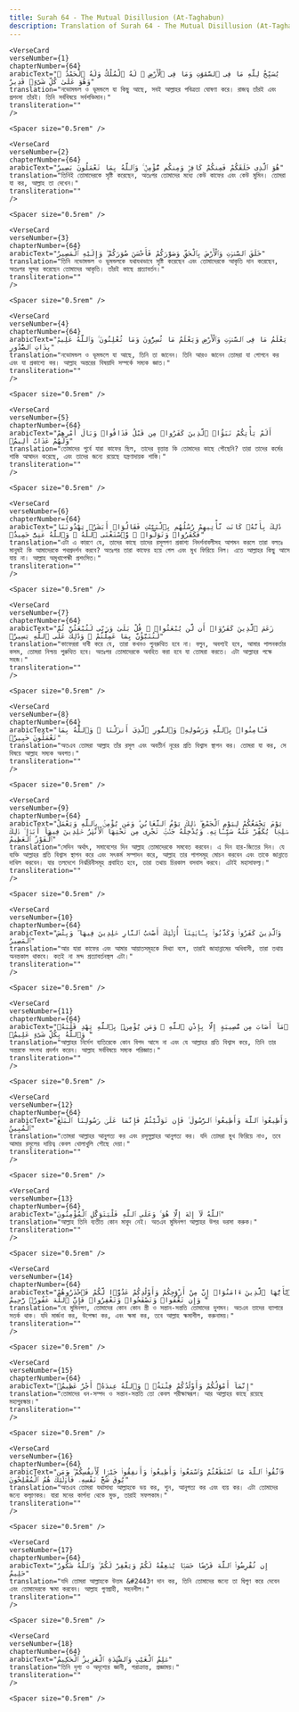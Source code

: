 ```yaml
---
title: Surah 64 - The Mutual Disillusion (At-Taghabun)  
description: Translation of Surah 64 - The Mutual Disillusion (At-Taghabun) in Bangla
---
```







    <VerseCard 
    verseNumber={1}
    chapterNumber={64}
    arabicText="يُسَبِّحُ لِلَّهِ مَا فِى ٱلسَّمَٰوَٰتِ وَمَا فِى ٱلْأَرْضِ ۖ لَهُ ٱلْمُلْكُ وَلَهُ ٱلْحَمْدُ ۖ وَهُوَ عَلَىٰ كُلِّ شَىْءٍۢ قَدِيرٌ"
    translation="নভোমন্ডল ও ভূমন্ডলে যা কিছু আছে, সবই আল্লাহর পবিত্রতা ঘোষণা করে। রাজত্ব তাঁরই এবং প্রশংসা তাঁরই। তিনি সর্ববিষয়ে সর্বশক্তিমান।"
    transliteration=""
    />

    <Spacer size="0.5rem" />
                
    <VerseCard 
    verseNumber={2}
    chapterNumber={64}
    arabicText="هُوَ ٱلَّذِى خَلَقَكُمْ فَمِنكُمْ كَافِرٌۭ وَمِنكُم مُّؤْمِنٌۭ ۚ وَٱللَّهُ بِمَا تَعْمَلُونَ بَصِيرٌ"
    translation="তিনিই তোমাদেরকে সৃষ্টি করেছেন, অতঃপর তোমাদের মধ্যে কেউ কাফের এবং কেউ মুমিন। তোমরা যা কর, আল্লাহ তা দেখেন।"
    transliteration=""
    />

    <Spacer size="0.5rem" />
                
    <VerseCard 
    verseNumber={3}
    chapterNumber={64}
    arabicText="خَلَقَ ٱلسَّمَٰوَٰتِ وَٱلْأَرْضَ بِٱلْحَقِّ وَصَوَّرَكُمْ فَأَحْسَنَ صُوَرَكُمْ ۖ وَإِلَيْهِ ٱلْمَصِيرُ"
    translation="তিনি নভোমন্ডল ও ভূমন্ডলকে যথাযথভাবে সৃষ্টি করেছেন এবং তোমাদেরকে আকৃতি দান করেছেন, অতঃপর সুন্দর করেছেন তোমাদের আকৃতি। তাঁরই কাছে প্রত্যাবর্তন।"
    transliteration=""
    />

    <Spacer size="0.5rem" />
                
    <VerseCard 
    verseNumber={4}
    chapterNumber={64}
    arabicText="يَعْلَمُ مَا فِى ٱلسَّمَٰوَٰتِ وَٱلْأَرْضِ وَيَعْلَمُ مَا تُسِرُّونَ وَمَا تُعْلِنُونَ ۚ وَٱللَّهُ عَلِيمٌۢ بِذَاتِ ٱلصُّدُورِ"
    translation="নভোমন্ডল ও ভূমন্ডলে যা আছে, তিনি তা জানেন। তিনি আরও জানেন তোমরা যা গোপনে কর এবং যা প্রকাশ্যে কর। আল্লাহ অন্তরের বিষয়াদি সম্পর্কে সম্যক জ্ঞাত।"
    transliteration=""
    />

    <Spacer size="0.5rem" />
                
    <VerseCard 
    verseNumber={5}
    chapterNumber={64}
    arabicText="أَلَمْ يَأْتِكُمْ نَبَؤُا۟ ٱلَّذِينَ كَفَرُوا۟ مِن قَبْلُ فَذَاقُوا۟ وَبَالَ أَمْرِهِمْ وَلَهُمْ عَذَابٌ أَلِيمٌۭ"
    translation="তোমাদের পুর্বে যারা কাফের ছিল, তাদের বৃত্তান্ত কি তোমাদের কাছে পৌছেনি? তারা তাদের কর্মের শাস্তি আস্বাদন করেছে, এবং তাদের জন্যে রয়েছে যন্ত্রণাদায়ক শাস্তি।"
    transliteration=""
    />

    <Spacer size="0.5rem" />
                
    <VerseCard 
    verseNumber={6}
    chapterNumber={64}
    arabicText="ذَٰلِكَ بِأَنَّهُۥ كَانَت تَّأْتِيهِمْ رُسُلُهُم بِٱلْبَيِّنَٰتِ فَقَالُوٓا۟ أَبَشَرٌۭ يَهْدُونَنَا فَكَفَرُوا۟ وَتَوَلَّوا۟ ۚ وَّٱسْتَغْنَى ٱللَّهُ ۚ وَٱللَّهُ غَنِىٌّ حَمِيدٌۭ"
    translation="এটা এ কারণে যে, তাদের কাছে তাদের রসূলগণ প্রকাশ্য নিদর্শনাবলীসহ আগমন করলে তারা বলতঃ মানুষই কি আমাদেরকে পথপ্রদর্শন করবে? অতঃপর তারা কাফের হয়ে গেল এবং মুখ ফিরিয়ে নিল। এতে আল্লাহর কিছু আসে যায় না। আল্লাহ অমুখাপেক্ষী প্রশংসিত।"
    transliteration=""
    />

    <Spacer size="0.5rem" />
                
    <VerseCard 
    verseNumber={7}
    chapterNumber={64}
    arabicText="زَعَمَ ٱلَّذِينَ كَفَرُوٓا۟ أَن لَّن يُبْعَثُوا۟ ۚ قُلْ بَلَىٰ وَرَبِّى لَتُبْعَثُنَّ ثُمَّ لَتُنَبَّؤُنَّ بِمَا عَمِلْتُمْ ۚ وَذَٰلِكَ عَلَى ٱللَّهِ يَسِيرٌۭ"
    translation="কাফেররা দাবী করে যে, তারা কখনও পুনরুত্থিত হবে না। বলুন, অবশ্যই হবে, আমার পালনকর্তার কসম, তোমরা নিশ্চয় পুরুত্থিত হবে। অতঃপর তোমাদেরকে অবহিত করা হবে যা তোমরা করতে। এটা আল্লাহর পক্ষে সহজ।"
    transliteration=""
    />

    <Spacer size="0.5rem" />
                
    <VerseCard 
    verseNumber={8}
    chapterNumber={64}
    arabicText="فَـَٔامِنُوا۟ بِٱللَّهِ وَرَسُولِهِۦ وَٱلنُّورِ ٱلَّذِىٓ أَنزَلْنَا ۚ وَٱللَّهُ بِمَا تَعْمَلُونَ خَبِيرٌۭ"
    translation="অতএব তোমরা আল্লাহ তাঁর রসূল এবং অবতীর্ন নূরের প্রতি বিশ্বাস স্থাপন কর। তোমরা যা কর, সে বিষয়ে আল্লাহ সম্যক অবগত।"
    transliteration=""
    />

    <Spacer size="0.5rem" />
                
    <VerseCard 
    verseNumber={9}
    chapterNumber={64}
    arabicText="يَوْمَ يَجْمَعُكُمْ لِيَوْمِ ٱلْجَمْعِ ۖ ذَٰلِكَ يَوْمُ ٱلتَّغَابُنِ ۗ وَمَن يُؤْمِنۢ بِٱللَّهِ وَيَعْمَلْ صَٰلِحًۭا يُكَفِّرْ عَنْهُ سَيِّـَٔاتِهِۦ وَيُدْخِلْهُ جَنَّٰتٍۢ تَجْرِى مِن تَحْتِهَا ٱلْأَنْهَٰرُ خَٰلِدِينَ فِيهَآ أَبَدًۭا ۚ ذَٰلِكَ ٱلْفَوْزُ ٱلْعَظِيمُ"
    translation="সেদিন অর্থাৎ, সমাবেশের দিন আল্লাহ তোমাদেরকে সমবেত করবেন। এ দিন হার-জিতের দিন। যে ব্যক্তি আল্লাহর প্রতি বিশ্বাস স্থাপন করে এবং সৎকর্ম সম্পাদন করে, আল্লাহ তার পাপসমূহ মোচন করবেন এবং তাকে জান্নাতে দাখিল করবেন। যার তলদেশে নির্ঝরিনীসমূহ প্রবাহিত হবে, তারা তথায় চিরকাল বসবাস করবে। এটাই মহাসাফল্য।"
    transliteration=""
    />

    <Spacer size="0.5rem" />
                
    <VerseCard 
    verseNumber={10}
    chapterNumber={64}
    arabicText="وَٱلَّذِينَ كَفَرُوا۟ وَكَذَّبُوا۟ بِـَٔايَٰتِنَآ أُو۟لَٰٓئِكَ أَصْحَٰبُ ٱلنَّارِ خَٰلِدِينَ فِيهَا ۖ وَبِئْسَ ٱلْمَصِيرُ"
    translation="আর যারা কাফের এবং আমার আয়াতসমূহকে মিথ্যা বলে, তারাই জাহান্নামের অধিবাসী, তারা তথায় অনন্তকাল থাকবে। কতই না মন্দ প্রত্যাবর্তনস্থল এটা।"
    transliteration=""
    />

    <Spacer size="0.5rem" />
                
    <VerseCard 
    verseNumber={11}
    chapterNumber={64}
    arabicText="مَآ أَصَابَ مِن مُّصِيبَةٍ إِلَّا بِإِذْنِ ٱللَّهِ ۗ وَمَن يُؤْمِنۢ بِٱللَّهِ يَهْدِ قَلْبَهُۥ ۚ وَٱللَّهُ بِكُلِّ شَىْءٍ عَلِيمٌۭ"
    translation="আল্লাহর নির্দেশ ব্যতিরেকে কোন বিপদ আসে না এবং যে আল্লাহর প্রতি বিশ্বাস করে, তিনি তার অন্তরকে সৎপথ প্রদর্শন করেন। আল্লাহ সর্ববিষয়ে সম্যক পরিজ্ঞাত।"
    transliteration=""
    />

    <Spacer size="0.5rem" />
                
    <VerseCard 
    verseNumber={12}
    chapterNumber={64}
    arabicText="وَأَطِيعُوا۟ ٱللَّهَ وَأَطِيعُوا۟ ٱلرَّسُولَ ۚ فَإِن تَوَلَّيْتُمْ فَإِنَّمَا عَلَىٰ رَسُولِنَا ٱلْبَلَٰغُ ٱلْمُبِينُ"
    translation="তোমরা আল্লাহর আনুগত্য কর এবং রসূলুল্লাহর আনুগত্য কর। যদি তোমরা মুখ ফিরিয়ে নাও, তবে আমার রসূলের দায়িত্ব কেবল খোলাখুলি পৌছে দেয়া।"
    transliteration=""
    />

    <Spacer size="0.5rem" />
                
    <VerseCard 
    verseNumber={13}
    chapterNumber={64}
    arabicText="ٱللَّهُ لَآ إِلَٰهَ إِلَّا هُوَ ۚ وَعَلَى ٱللَّهِ فَلْيَتَوَكَّلِ ٱلْمُؤْمِنُونَ"
    translation="আল্লাহ তিনি ব্যতীত কোন মাবুদ নেই। অতএব মুমিনগণ আল্লাহর উপর ভরসা করুক।"
    transliteration=""
    />

    <Spacer size="0.5rem" />
                
    <VerseCard 
    verseNumber={14}
    chapterNumber={64}
    arabicText="يَٰٓأَيُّهَا ٱلَّذِينَ ءَامَنُوٓا۟ إِنَّ مِنْ أَزْوَٰجِكُمْ وَأَوْلَٰدِكُمْ عَدُوًّۭا لَّكُمْ فَٱحْذَرُوهُمْ ۚ وَإِن تَعْفُوا۟ وَتَصْفَحُوا۟ وَتَغْفِرُوا۟ فَإِنَّ ٱللَّهَ غَفُورٌۭ رَّحِيمٌ"
    translation="হে মুমিনগণ, তোমাদের কোন কোন স্ত্রী ও সন্তান-সন্ততি তোমাদের দুশমন। অতএব তাদের ব্যাপারে সতর্ক থাক। যদি মার্জনা কর, উপেক্ষা কর, এবং ক্ষমা কর, তবে আল্লাহ ক্ষমাশীল, করুনাময়।"
    transliteration=""
    />

    <Spacer size="0.5rem" />
                
    <VerseCard 
    verseNumber={15}
    chapterNumber={64}
    arabicText="إِنَّمَآ أَمْوَٰلُكُمْ وَأَوْلَٰدُكُمْ فِتْنَةٌۭ ۚ وَٱللَّهُ عِندَهُۥٓ أَجْرٌ عَظِيمٌۭ"
    translation="তোমাদের ধন-সম্পদ ও সন্তান-সন্ততি তো কেবল পরীক্ষাস্বরূপ। আর আল্লাহর কাছে রয়েছে মহাপুরস্কার।"
    transliteration=""
    />

    <Spacer size="0.5rem" />
                
    <VerseCard 
    verseNumber={16}
    chapterNumber={64}
    arabicText="فَٱتَّقُوا۟ ٱللَّهَ مَا ٱسْتَطَعْتُمْ وَٱسْمَعُوا۟ وَأَطِيعُوا۟ وَأَنفِقُوا۟ خَيْرًۭا لِّأَنفُسِكُمْ ۗ وَمَن يُوقَ شُحَّ نَفْسِهِۦ فَأُو۟لَٰٓئِكَ هُمُ ٱلْمُفْلِحُونَ"
    translation="অতএব তোমরা যথাসাধ্য আল্লাহকে ভয় কর, শুন, আনুগত্য কর এবং ব্যয় কর। এটা তোমাদের জন্যে কল্যাণকর। যারা মনের কার্পন্য থেকে মুক্ত, তারাই সফলকাম।"
    transliteration=""
    />

    <Spacer size="0.5rem" />
                
    <VerseCard 
    verseNumber={17}
    chapterNumber={64}
    arabicText="إِن تُقْرِضُوا۟ ٱللَّهَ قَرْضًا حَسَنًۭا يُضَٰعِفْهُ لَكُمْ وَيَغْفِرْ لَكُمْ ۚ وَٱللَّهُ شَكُورٌ حَلِيمٌ"
    translation="যদি তোমরা আল্লাহকে উত্তম &#2443ণ দান কর, তিনি তোমাদের জন্যে তা দ্বিগুণ করে দেবেন এবং তোমাদেরকে ক্ষমা করবেন। আল্লাহ গুণগ্রাহী, সহনশীল।"
    transliteration=""
    />

    <Spacer size="0.5rem" />
                
    <VerseCard 
    verseNumber={18}
    chapterNumber={64}
    arabicText="عَٰلِمُ ٱلْغَيْبِ وَٱلشَّهَٰدَةِ ٱلْعَزِيزُ ٱلْحَكِيمُ"
    translation="তিনি দৃশ্য ও অদৃশ্যের জ্ঞানী, পরাক্রান্ত, প্রজ্ঞাময়।"
    transliteration=""
    />

    <Spacer size="0.5rem" />
                
